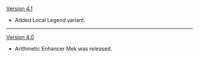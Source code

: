 {{Change History/Header}}
[[Version 4.1]]
* Added Local Legend variant.
----
[[Version 4.0]]
* Arithmetic Enhancer Mek was released.